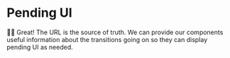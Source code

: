 # Pending UI

<EpicVideo url="https://www.epicreact.dev/workshops/react-server-components/pending-ui/solution" />

👨‍💼 Great! The URL is the source of truth. We can provide our components useful
information about the transitions going on so they can display pending UI as
needed.
